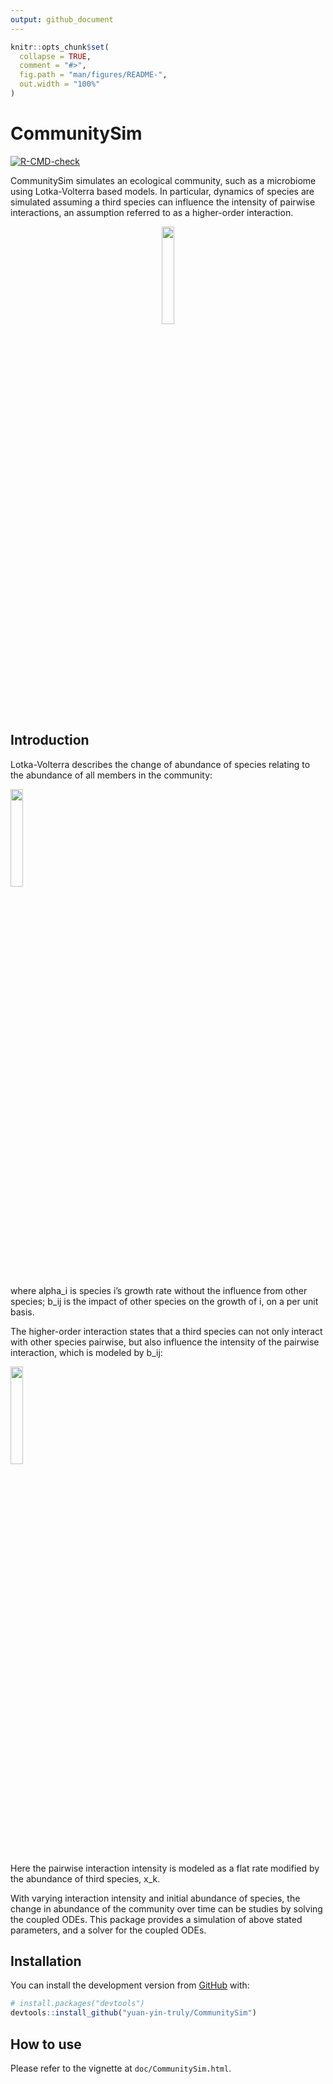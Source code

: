 ```yaml
---
output: github_document
---
```


<!-- README.md is generated from README.Rmd. Please edit that file -->

```r
knitr::opts_chunk$set(
  collapse = TRUE,
  comment = "#>",
  fig.path = "man/figures/README-",
  out.width = "100%"
)
```

# CommunitySim

<!-- badges: start -->
[![R-CMD-check](https://github.com/yuan-yin-truly/CommunitySim/workflows/R-CMD-check/badge.svg)](https://github.com/yuan-yin-truly/CommunitySim/actions)
<!-- badges: end -->

CommunitySim simulates an ecological community, such as a microbiome using Lotka-Volterra based models. In particular, dynamics of species are simulated assuming a third species can influence the intensity of pairwise interactions, an assumption referred to as a higher-order interaction.

<center>
![](man/figures/summar.png){width=20%}
</center>

## Introduction

Lotka-Volterra describes the change of abundance of species relating to the abundance of all members in the community:

![](man/figures/lv.png){width=20%}

where alpha_i is species i's growth rate without the influence from other species; b_ij is the impact of other species on the growth of i, on a per unit basis.

The higher-order interaction states that a third species can not only interact with other species pairwise, but also influence the intensity of the pairwise interaction, which is modeled by b_ij:

![](man/figures/glv.png){width=20%}

Here the pairwise interaction intensity is modeled as a flat rate modified by the abundance of third species, x_k. 

With varying interaction intensity and initial abundance of species, the change in abundance of the community over time can be studies by solving the coupled ODEs. This package provides a simulation of above stated parameters, and a solver for the coupled ODEs.

## Installation

You can install the development version from [GitHub](https://github.com/) with:

``` r
# install.packages("devtools")
devtools::install_github("yuan-yin-truly/CommunitySim")
```

## How to use

Please refer to the vignette at `doc/CommunitySim.html`.